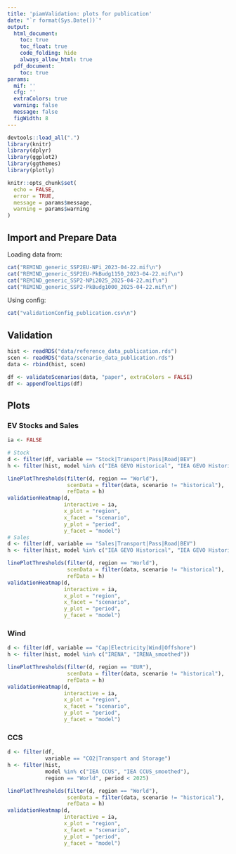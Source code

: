 ```yaml
---
title: 'piamValidation: plots for publication'
date: "`r format(Sys.Date())`"
output:
  html_document:
    toc: true
    toc_float: true
    code_folding: hide
    always_allow_html: true
  pdf_document:
    toc: true
params:
  mif: ''
  cfg: ''
  extraColors: true
  warning: false
  message: false
  figWidth: 8
---
```


```r
devtools::load_all(".")
library(knitr)
library(dplyr)
library(ggplot2)
library(ggthemes)
library(plotly)

knitr::opts_chunk$set(
  echo = FALSE,
  error = TRUE,
  message = params$message,
  warning = params$warning
)
```

## Import and Prepare Data

Loading data from:

```r
cat("REMIND_generic_SSP2EU-NPi_2023-04-22.mif\n")
cat("REMIND_generic_SSP2EU-PkBudg1150_2023-04-22.mif\n")
cat("REMIND_generic_SSP2-NPi2025_2025-04-22.mif\n")
cat("REMIND_generic_SSP2-PkBudg1000_2025-04-22.mif\n")
```

Using config:

```r
cat("validationConfig_publication.csv\n")
```

## Validation

```r
hist <- readRDS("data/reference_data_publication.rds")
scen <- readRDS("data/scenario_data_publication.rds")
data <- rbind(hist, scen)

df <- validateScenarios(data, "paper", extraColors = FALSE)
df <- appendTooltips(df)
```


## Plots

### EV Stocks and Sales

```r
ia <- FALSE

# Stock
d <- filter(df, variable == "Stock|Transport|Pass|Road|BEV")
h <- filter(hist, model %in% c("IEA GEVO Historical", "IEA GEVO Historical_smoothed"))

linePlotThresholds(filter(d, region == "World"), 
                   scenData = filter(data, scenario != "historical"), 
                   refData = h)
validationHeatmap(d, 
                  interactive = ia,
                  x_plot = "region",
                  x_facet = "scenario",
                  y_plot = "period",
                  y_facet = "model")
# Sales
d <- filter(df, variable == "Sales|Transport|Pass|Road|BEV")
h <- filter(hist, model %in% c("IEA GEVO Historical", "IEA GEVO Historical_smoothed"))

linePlotThresholds(filter(d, region == "World"), 
                   scenData = filter(data, scenario != "historical"), 
                   refData = h)
validationHeatmap(d, 
                  interactive = ia,
                  x_plot = "region",
                  x_facet = "scenario",
                  y_plot = "period",
                  y_facet = "model")

```


### Wind 

```r
d <- filter(df, variable == "Cap|Electricity|Wind|Offshore")
h <- filter(hist, model %in% c("IRENA", "IRENA_smoothed"))

linePlotThresholds(filter(d, region == "EUR"), 
                   scenData = filter(data, scenario != "historical"), 
                   refData = h)
validationHeatmap(d, 
                  interactive = ia,
                  x_plot = "region",
                  x_facet = "scenario",
                  y_plot = "period",
                  y_facet = "model")
```


### CCS

```r
d <- filter(df, 
            variable == "CO2|Transport and Storage")
h <- filter(hist, 
            model %in% c("IEA CCUS", "IEA CCUS_smoothed"), 
            region == "World", period < 2025)

linePlotThresholds(filter(d, region == "World"), 
                   scenData = filter(data, scenario != "historical"), 
                   refData = h)
validationHeatmap(d, 
                  interactive = ia,
                  x_plot = "region",
                  x_facet = "scenario",
                  y_plot = "period",
                  y_facet = "model")
```
